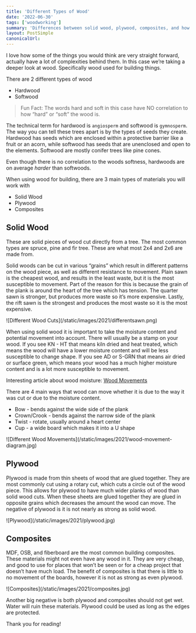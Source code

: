 ```yaml
---
title: 'Different Types of Wood'
date: '2022-06-30'
tags: ['woodworking']
summary: 'Differences between solid wood, plywood, composites, and how to use them.'
layout: PostSimple
canonicalUrl:
---
```


I love how some of the things you would think are very straight forward, actually have a lot of complexities behind them. In this case we’re taking a deeper look at wood. Specifically wood used for building things.

There are 2 different types of wood

- Hardwood
- Softwood

> Fun Fact: The words hard and soft in this case have NO correlation to how “hard” or “soft” the wood is.

The technical term for hardwood is `angiosperm` and softwood is `gymnosperm`. The way you can tell these trees apart is by the types of seeds they create. Hardwood has seeds which are enclosed within a protective barrier like a fruit or an acorn, while softwood has seeds that are unenclosed and open to the elements. Softwood are mostly conifer trees like pine cones.

Even though there is no correlation to the woods softness, hardwoods are on average _harder_ than softwoods.

When using wood for building, there are 3 main types of materials you will work with

- Solid Wood
- Plywood
- Composites

## Solid Wood

These are solid pieces of wood cut directly from a tree. The most common types are spruce, pine and fir tree. These are what most 2x4 and 2x6 are made from.

Solid woods can be cut in various “grains” which result in different patterns on the wood piece, as well as different resistance to movement. Plain sawn is the cheapest wood, and results in the least waste, but it is the most susceptible to movement. Part of the reason for this is because the grain of the plank is around the heart of the tree which has tension. The quarter sawn is stronger, but produces more waste so it’s more expensive. Lastly, the rift sawn is the strongest and produces the most waste so it is the most expensive.

<div className="flex flex-wrap justify-center">
  <div className="my-1 px-2 w-full overflow-hidden xl:my-1 xl:px-2 xl:w-1/2">
    ![Different Wood Cuts](/static/images/2021/differentsawn.png)
  </div>
</div>

When using solid wood it is important to take the moisture content and potential movement into account. There will usually be a stamp on your wood. If you see KN - HT that means kiln dried and heat treated, which means the wood will have a lower moisture content and will be less susceptible to change shape. If you see AD or S-GRN that means air dried or surface green, which means your wood has a much higher moisture content and is a lot more susceptible to movement.

Interesting article about wood moisture: [Wood Movements](https://workshopcompanion.com/KnowHow/Design/Nature_of_Wood/2_Wood_Movement/2_Wood_Movement.htm)

There are 4 main ways that wood can move whether it is due to the way it was cut or due to the moisture content.

- Bow - bends against the wide side of the plank
- Crown/Crook - bends against the narrow side of the plank
- Twist - rotate, usually around a heart center
- Cup - a wide board which makes it into a U shape

<div className="flex flex-wrap justify-center">
  <div className="my-1 px-2 w-full overflow-hidden xl:my-1 xl:px-2 xl:w-1/2">
    ![Different Wood Movements](/static/images/2021/wood-movement-diagram.jpg)
  </div>
</div>

## Plywood

Plywood is made from thin sheets of wood that are glued together. They are most commonly cut using a rotary cut, which cuts a circle out of the wood piece. This allows for plywood to have much wider planks of wood than solid wood cuts. When these sheets are glued together they are glued in opposite grains which decreases the amount the wood can move. The negative of plywood is it is not nearly as strong as solid wood.

<div className="flex flex-wrap justify-center">
  <div className="my-1 px-2 w-full overflow-hidden xl:my-1 xl:px-2 xl:w-1/2">
    ![Plywood](/static/images/2021/plywood.jpg)
  </div>
</div>

## Composites

MDF, OSB, and fiberboard are the most common building composites. These materials might not even have any wood in it. They are very cheap, and good to use for places that won’t be seen or for a cheap project that doesn’t have much load. The benefit of composites is that there is little to no movement of the boards, however it is not as strong as even plywood.

<div className="flex flex-wrap justify-center">
  <div className="my-1 px-2 w-full overflow-hidden xl:my-1 xl:px-2 xl:w-1/2">
    ![Composites](/static/images/2021/composites.jpg)
  </div>
</div>

Another big negative is both plywood and composites should not get wet. Water will ruin these materials. Plywood could be used as long as the edges are protected.

Thank you for reading!
